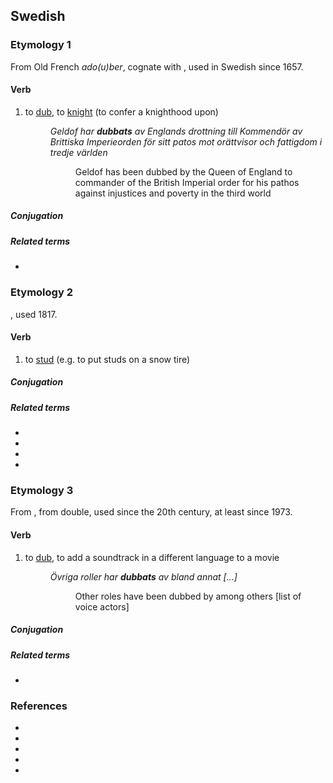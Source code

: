 ==Swedish==

===Etymology 1===
From Old French ''ado(u)ber'', cognate with {{cog|en|dub}}, used in Swedish since 1657.

====Verb====
{{sv-verb-reg}}

# to [[dub]], to [[knight]] (to confer a knighthood upon)
#: ''Geldof har '''dubbats''' av Englands drottning till Kommendör av Brittiska Imperieorden för sitt patos mot orättvisor och fattigdom i tredje världen''
#:: Geldof has been dubbed by the Queen of England to commander of the British Imperial order for his pathos against injustices and poverty in the third world

=====Conjugation=====
{{sv-conj-wk}}

=====Related terms=====
* {{l|sv|dubbning}}

===Etymology 2===
{{suffix|sv|dubb|a}}, used 1817.

====Verb====
{{sv-verb-reg}}

# to [[stud]] (e.g. to put studs on a snow tire)

=====Conjugation=====
{{sv-conj-wk}}

=====Related terms=====
* {{l|sv|dubb}}
* {{l|sv|dubbande}}
* {{l|sv|dubbdäck}}
* {{l|sv|dubbning}}

===Etymology 3===
From {{der|sv|en|dub}}, from double, used since the 20th century, at least since 1973.

====Verb====
{{sv-verb-reg}}

# to [[dub]], to add a soundtrack in a different language to a movie
#: ''Övriga roller har '''dubbats''' av bland annat [...]''
#:: Other roles have been dubbed by among others [list of voice actors]

=====Conjugation=====
{{sv-conj-wk}}

=====Related terms=====
* {{l|sv|dubbning}}

===References===
* {{R:svenska.se|saol}}
* {{R:svenska.se|saob|dubba}}
* {{R:runeberg.org|svetym|0193.html dubba}}
* {{R:runeberg.org|varaord|0096.html dubba}}
* {{R:runeberg.org|saol|10-1|0102.html dubba}}